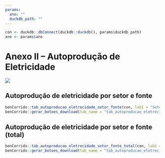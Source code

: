 ```yaml
---
params:
  ano: ""
  duckdb_path: ""
---
```


```r
con <- duckdb::dbConnect(duckdb::duckdb(), params$duckdb_path)
ano <- params$ano
```

# Anexo II – Autoprodução de Eletricidade {-}

![](../img/capas/imagem_cap_anexo.png)

## Autoprodução de eletricidade por setor e fonte 

```r
benCorrido::tab_autoproducao_eletrecidade_setor_fonte(con, lab1 = "Setor", lab2 = "")
benCorrido::gerar_botoes_download(tab_name = "tab_autoproducao_eletrecidade_setor_fonte")
```

## Autoprodução de eletricidade por setor e fonte (total)

```r
benCorrido::tab_autoproducao_eletrecidade_setor_fonte_total(con, lab1 = "Setor", lab2 = "")
benCorrido::gerar_botoes_download(tab_name = "tab_autoproducao_eletrecidade_setor_fonte_total", matriz = FALSE)
```
